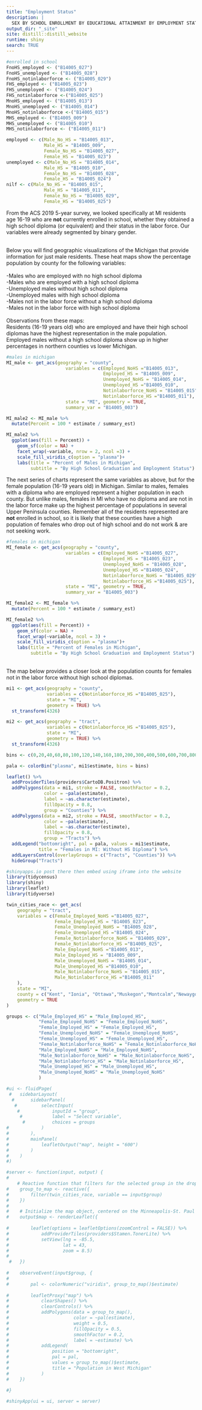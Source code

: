 ```yaml
---
title: "Employment Status"
description: |
  SEX BY SCHOOL ENROLLMENT BY EDUCATIONAL ATTAINMENT BY EMPLOYMENT STATUS FOR THE POPULATION 16 TO 19 YEARS <br /> Table: B14005 - Variables used: 09-29
output_dir: "_site"
site: distill::distill_website
runtime: shiny
search: TRUE
---
```


```r

#enrolled in school
FnoHS_employed <- ("B14005_027")
FnoHS_unemployed <- ("B14005_028")
FnoHS_notinlaborforce <- ("B14005_029")
FHS_employed <- ("B14005_023")
FHS_unemployed <- ("B14005_024")
FHS_notinlaborforce <-("B14005_025")
MnoHS_employed <- ("B14005_013")
MnoHS_unemployed <- ("B14005_014")
MnoHS_notinlaborforce <-("B14005_015")
MHS_employed <- ("B14005_009")
MHS_unemployed <- ("B14005_010")
MHS_notinlaborforce <- ("B14005_011")

employed <- c(Male_No_HS = "B14005_013", 
              Male_HS = "B14005_009", 
              Female_No_HS = "B14005_027", 
              Female_HS = "B14005_023")
unemployed <- c(Male_No_HS = "B14005_014", 
              Male_HS = "B14005_010", 
              Female_No_HS = "B14005_028", 
              Female_HS = "B14005_024")
nilf <- c(Male_No_HS = "B14005_015", 
              Male_HS = "B14005_011", 
              Female_No_HS = "B14005_029", 
              Female_HS = "B14005_025")

```

From the ACS 2019 5-year survey, we looked specifically at MI residents age 16-19 who are **not** currently enrolled in school, whether they obtained a high school diploma (or equivalent) and their status in the labor force. Our variables were already segmented by binary gender. <br /> 
 <br /> 

Below you will find geographic visualizations of the Michigan that provide information for just male residents. These heat maps show the percentage population by county for the following variables:<br /> <br /> 
-Males who are employed with no high school diploma <br /> 
-Males who are employed with a high school diploma <br /> 
-Unemployed males without high school diploma <br /> 
-Unemployed males with high school diploma <br /> 
-Males not in the labor force without a high school diploma <br /> 
-Males not in the labor force with high school diploma <br /> <br /> 
Observations from these maps: <br /> 
Residents (16-19 years old) who are employed and have their high school diplomas have the highest representation in the male population. <br /> Employed males without a high school diploma show up in higher percentages in northern counties vs lower Michigan.<br /> 

```r

#males in michigan
MI_male <- get_acs(geography = "county", 
                      variables = c(Employed_NoHS ="B14005_013",
                                    Employed_HS = "B14005_009",
                                    Unemployed_NoHS = "B14005_014",
                                    Unemployed_HS ="B14005_010",
                                    Notinlaborforce_NoHS = "B14005_015",
                                    Notinlaborforce_HS ="B14005_011"),
                      state = "MI", geometry = TRUE,
                      summary_var = "B14005_003") 

MI_male2 <- MI_male %>% 
  mutate(Percent = 100 * estimate / summary_est)

MI_male2 %>% 
  ggplot(aes(fill = Percent)) +
    geom_sf(color = NA) +
    facet_wrap(~variable, nrow = 2, ncol =3) +
    scale_fill_viridis_c(option = "plasma")+
    labs(title = "Percent of Males in Michigan",
         subtitle = "By High School Graduation and Employment Status")

```

The next series of charts represent the same variables as above, but for the female population (16-19 years old) in Michigan. Similar to males, females with a diploma who are employed represent a higher population in each county. But unlike males, females in MI who have no diploma and are not in the labor force make up the highest percentage of populations in several Upper Peninsula counties. Remember all of the residents represented are **not** enrolled in school, so it is likely that these counties have a high population of females who drop out of high school and do not work & are not seeking work.

```r

#females in michigan
MI_female <- get_acs(geography = "county", 
                      variables = c(Employed_NoHS ="B14005_027",
                                    Employed_HS = "B14005_023",
                                    Unemployed_NoHS = "B14005_028",
                                    Unemployed_HS ="B14005_024",
                                    Notinlaborforce_NoHS = "B14005_029",
                                    Notinlaborforce_HS ="B14005_025"),
                      state = "MI", geometry = TRUE,
                      summary_var = "B14005_003") 

MI_female2 <- MI_female %>% 
  mutate(Percent = 100 * estimate / summary_est)

MI_female2 %>% 
  ggplot(aes(fill = Percent)) +
    geom_sf(color = NA) +
    facet_wrap(~variable, ncol = 3) +
    scale_fill_viridis_c(option = "plasma")+
    labs(title = "Percent of Females in Michigan",
         subtitle = "By High School Graduation and Employment Status")

```
 
 <br />The map below provides a closer look at the population counts for females not in the labor force without high school diplomas. <br /> 
 
```r

mi1 <- get_acs(geography = "county", 
               variables = c(Notinlaborforce_HS ="B14005_025"), 
               state = "MI", 
               geometry = TRUE) %>%
  st_transform(4326)

mi2 <- get_acs(geography = "tract", 
               variables = c(Notinlaborforce_HS ="B14005_025"), 
               state = "MI", 
               geometry = TRUE) %>%
  st_transform(4326)

bins <- c(0,20,40,60,80,100,120,140,160,180,200,300,400,500,600,700,800)

pala <- colorBin("plasma", mi1$estimate, bins = bins)

leaflet() %>%
  addProviderTiles(providers$CartoDB.Positron) %>%
  addPolygons(data = mi1, stroke = FALSE, smoothFactor = 0.2, 
              color = ~pala(estimate), 
              label = ~as.character(estimate), 
              fillOpacity = 0.8, 
              group = "Counties") %>%
  addPolygons(data = mi2, stroke = FALSE, smoothFactor = 0.2, 
              color = ~pala(estimate), 
              label = ~as.character(estimate), 
              fillOpacity = 0.8, 
              group = "Tracts") %>%
  addLegend("bottomright", pal = pala, values = mi1$estimate, 
            title = "Females in MI: Without HS Diploma") %>%
  addLayersControl(overlayGroups = c("Tracts", "Counties")) %>% 
  hideGroup("Tracts")
```  



```r
#shinyapps.io post there then embed using iframe into the website
library(tidycensus)
library(shiny)
library(leaflet)
library(tidyverse)

twin_cities_race <- get_acs(
    geography = "tract",
    variables = c(Female_Employed_NoHS ="B14005_027",
                  Female_Employed_HS = "B14005_023",
                  Female_Unemployed_NoHS = "B14005_028",
                  Female_Unemployed_HS ="B14005_024",
                  Female_Notinlaborforce_NoHS = "B14005_029",
                  Female_Notinlaborforce_HS ="B14005_025",
                  Male_Employed_NoHS ="B14005_013",
                  Male_Employed_HS = "B14005_009",
                  Male_Unemployed_NoHS = "B14005_014",
                  Male_Unemployed_HS ="B14005_010",
                  Male_Notinlaborforce_NoHS = "B14005_015",
                  Male_Notinlaborforce_HS ="B14005_011"
    ),
    state = "MI",
    county = c("Kent", "Ionia", "Ottawa","Muskegon","Montcalm","Newaygo","Allegan","Barry", "Kalamazoo", "Van Buren", "Oceana", "Lake", "Mason", "Berrien","Cass"),
    geometry = TRUE
) 

groups <- c("Male_Employed_HS" = "Male_Employed_HS",
            "Female_Employed_NoHS" = "Female_Employed_NoHS",
            "Female_Employed_HS" = "Female_Employed_HS",
            "Female_Unemployed_NoHS" = "Female_Unemployed_NoHS",
            "Female_Unemployed_HS" = "Female_Unemployed_HS",
            "Female_Notinlaborforce_NoHS" = "Female_Notinlaborforce_NoHS",
            "Male_Employed_NoHS" = "Male_Employed_NoHS",
            "Male_Notinlaborforce_NoHS" = "Male_Notinlaborforce_NoHS",
            "Male_Notinlaborforce_HS" = "Male_Notinlaborforce_HS",
            "Male_Unemployed_HS" = "Male_Unemployed_HS",
            "Male_Unemployed_NoHS" = "Male_Unemployed_NoHS"
            )
```

```r
#ui <- fluidPage(
 #   sidebarLayout(
  #      sidebarPanel(
   #         selectInput(
    #            inputId = "group",
     #           label = "Select variable",
      #          choices = groups
#            )
#        ),
#        mainPanel(
#            leafletOutput("map", height = "600")
#        )
#    )
#)

#server <- function(input, output) {
#    
    # Reactive function that filters for the selected group in the drop-down menu
#    group_to_map <- reactive({
#        filter(twin_cities_race, variable == input$group)
#    })
#    
#    # Initialize the map object, centered on the Minneapolis-St. Paul area
#    output$map <- renderLeaflet({
        
#        leaflet(options = leafletOptions(zoomControl = FALSE)) %>%
#            addProviderTiles(providers$Stamen.TonerLite) %>%
#            setView(lng = -85.5,
#                    lat = 43,
#                    zoom = 8.5)
#        
 #   })
    
#    observeEvent(input$group, {
#        
#        pal <- colorNumeric("viridis", group_to_map()$estimate)
        
#        leafletProxy("map") %>%
#            clearShapes() %>%
#            clearControls() %>%
#            addPolygons(data = group_to_map(),
#                        color = ~pal(estimate),
#                        weight = 0.5,
#                        fillOpacity = 0.5,
#                        smoothFactor = 0.2,
#                        label = ~estimate) %>%
#            addLegend(
#                position = "bottomright",
#                pal = pal,
#                values = group_to_map()$estimate,
#                title = "Population in West Michigan"
#            )
#    })
    
#}

#shinyApp(ui = ui, server = server)
```
